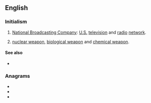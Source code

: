 ==English==

===Initialism===
{{rfc-header|Initialism}}
{{head|en|initialism}}

# [[wikipedia:NBC|National Broadcasting Company]]: [[United States|U.S.]] [[television]] and [[radio]] [[network]].
# {{lb|en|weapons}} [[nuclear weapon]], [[biological weapon]] and [[chemical weapon]].

====See also====
* {{sense|nuclear, biological, chemical}} {{l|en|ABC}}

===Anagrams===
* {{l|en|BCN}}
* {{l|en|BNC}}
* {{l|en|CBN}}